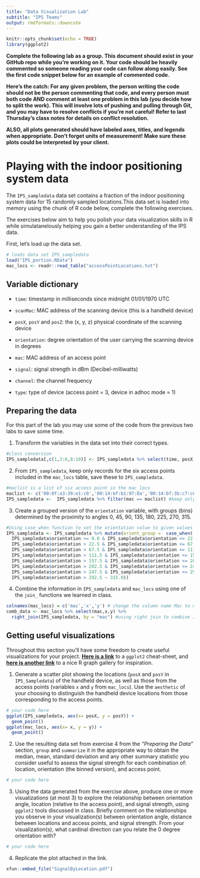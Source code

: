 ```yaml
---
title: "Data Visualization Lab"
subtitle: "IPS Teams"
output: rmdformats::downcute
---
```


```r
knitr::opts_chunk$set(echo = TRUE)
library(ggplot2)
```

**Complete the following lab as a group. This document should exist in your GitHub repo while you're working on it. Your code should be heavily commented so someone reading your code can follow along easily. See the first code snippet below for an example of commented code.**

**Here's the catch: For any given problem, the person writing the code should not be the person commenting that code, and every person must both code AND comment at least one problem in this lab (you decide how to split the work). This will involve lots of pushing and pulling through Git, and you may have to resolve conflicts if you're not careful! Refer to last Thursday's class notes for details on conflict resolution.**

**ALSO, all plots generated should have labeled axes, titles, and legends when appropriate. Don't forget units of measurement! Make sure these plots could be interpreted by your client.**


# Playing with the indoor positioning system data

The `IPS_sampledata` data set contains a fraction of the indoor positioning system data for 15 randomly sampled locations.This data set is loaded into memory using the chunk of R code below, complete the following exercises. 

The exercises below aim to help you polish your data visualization skills in R while simulatanelously helping you gain a better understanding of the IPS data.

First, let's load up the data set.

```r
# loads data set IPS_sampledata
load("IPS_portion.RData")
mac_locs <- readr::read_table("accessPointLocations.txt")
```

## Variable dictionary

- `time`: timestamp in milliseconds since midnight 01/01/1970 UTC

- `scanMac`: MAC address of the scanning device (this is a handheld device)

- `posX`, `posY` and `posZ`: the (x, y, z) physical coordinate of the scanning device

- `orientation`: degree orientation of the user carrying the scanning device in degrees

- `mac`: MAC address of an access point

- `signal`: signal strength in dBm (Decibel-milliwatts)

- `channel`: the channel frequency

- `type`: type of device (access point = 3, device in adhoc mode = 1)

## Preparing the data

For this part of the lab you may use some of the code from the previous two labs to save some time.

1. Transform the variables in the data set into their correct types.

```r
#class conversion
IPS_sampledata[,c(1,3:6,8:10)] <- IPS_sampledata %>% select(time, posX, posY, posZ, orientation, signal, channel, type) %>% sapply(as.numeric)
```


2. From `IPS_sampledata`, keep only records for the six access points included in the `mac_locs` table, save these to `IPS_sampledata`.

```r
#maclist is a list of six access point in the mac_locs
maclist <- c('00:0f:a3:39:e1:c0','00:14:bf:b1:97:8a','00:14:bf:3b:c7:c6','00:14:bf:b1:97:90','00:14:bf:b1:97:8d','00:14:bf:b1:97:81')
IPS_sampledata <-  IPS_sampledata %>% filter(mac == maclist) #keep only those six access point
```

3. Create a grouped version of the `orientation` variable, with groups (bins) determined by the proximity to angles 0, 45, 90, 135, 180, 225, 270, 315.

```r
#Using case_when function to set the orientation value to given values and using mutate to create new column called orient_group for group version
IPS_sampledata <- IPS_sampledata %>% mutate(orient_group =  case_when(
  IPS_sampledata$orientation >= 0.0 & IPS_sampledata$orientation <= 22.5 ~ 0.0,
  IPS_sampledata$orientation > 22.5 & IPS_sampledata$orientation <= 67.5 ~ 45.0,
  IPS_sampledata$orientation > 67.5 & IPS_sampledata$orientation <= 111.5 ~ 90.0,
  IPS_sampledata$orientation > 111.5 & IPS_sampledata$orientation <= 157.5 ~ 135.0,
  IPS_sampledata$orientation > 157.5 & IPS_sampledata$orientation <= 202.5 ~ 180.0,
  IPS_sampledata$orientation > 202.5 & IPS_sampledata$orientation <= 247.5 ~ 225.0,          
  IPS_sampledata$orientation > 247.5 & IPS_sampledata$orientation <= 292.5 ~ 270.0,         
  IPS_sampledata$orientation > 292.5 ~ 315.0))

```


4. Combine the information in `IPS_sampledata` and `mac_locs` using one of the `join_` functions we learned in class.

```r
colnames(mac_locs) = c('mac','x','y') # change the column name Mac to mac in mac_locs data frame
comb_data <- mac_locs %>% select(mac,x,y) %>% 
  right_join(IPS_sampledata, by = "mac") #using right join to combine IPS_sampledata and mac_locs
```


## Getting useful visualizations

Throughout this section you'll have some freedom to create useful visualizations for your project.  [**Here is a link**](https://github.com/rstudio/cheatsheets/blob/main/data-visualization-2.1.pdf) to a `ggplot2` cheat-sheet, and [**here is another link**](https://r-graph-gallery.com/index.html) to a nice R graph gallery for inspiration.

1. Generate a scatter plot showing the locations (`posX` and `posY` in `IPS_Sampledata`) of the handheld device, as well as those from the access points (variables `x` and `y` from `mac_locs`).   Use the `aesthetic` of your choosing to distinguish the handheld device locations from those corresponding to the access points.

```r
# your code here
ggplot(IPS_sampledata, aes(x= posX, y = posY)) + 
  geom_point()
ggplot(mac_locs, aes(x= x, y = y)) + 
  geom_point()
```


2. Use the resulting data set from exercise 4 from the *"Preparing the Data"* section, `group` and `summarize` it in the appropriate way to obtain the median, mean, standard deviation and any other summary statistic you consider useful to assess the signal strength for each combination of:  location, orientation (the binned version), and access point.

```r
# your code here


```


3. Using the data generated from the exercise above, produce one or more visualizations (at most 3) to explore the relationship between  orientation angle, location (relative to the access point), and signal strength, using `ggplot2` tools discussed in class. Briefly comment on the relationships you observe in your visualization(s) between orientation angle, distance between locations and access points, and signal strength. From your visualization(s), what cardinal direction can you relate the 0 degree orientation with?

```r
# your code here


```


4. Replicate the plot attached in the link.

```r
xfun::embed_file("SignalByLocation.pdf")
```




